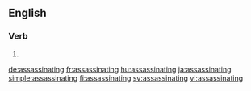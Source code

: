 ==English==

===Verb===
{{head|en|present participle}}

# {{present participle of|assassinate|lang=en}}

[[de:assassinating]]
[[fr:assassinating]]
[[hu:assassinating]]
[[ja:assassinating]]
[[simple:assassinating]]
[[fi:assassinating]]
[[sv:assassinating]]
[[vi:assassinating]]